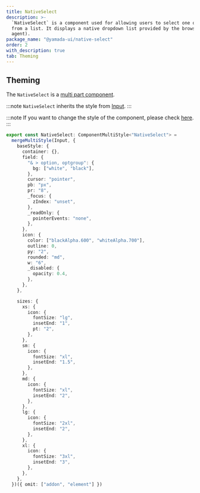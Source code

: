 ```yaml
---
title: NativeSelect
description: >-
  `NativeSelect` is a component used for allowing users to select one option
  from a list. It displays a native dropdown list provided by the browser (user
  agent).
package_name: "@yamada-ui/native-select"
order: 2
with_description: true
tab: Theming
---
```


## Theming

The `NativeSelect` is a [multi part component](/styled-system/theming/component-styles#multi-part-components).

:::note
`NativeSelect` inherits the style from [Input](/components/forms/input).
:::

:::note
If you want to change the style of the component, please check [here](/styled-system/theming/customize-theme#changing-the-style-of-components).
:::

```ts
export const NativeSelect: ComponentMultiStyle<"NativeSelect"> =
  mergeMultiStyle(Input, {
    baseStyle: {
      container: {},
      field: {
        "& > option, optgroup": {
          bg: ["white", "black"],
        },
        cursor: "pointer",
        pb: "px",
        pr: "8",
        _focus: {
          zIndex: "unset",
        },
        _readOnly: {
          pointerEvents: "none",
        },
      },
      icon: {
        color: ["blackAlpha.600", "whiteAlpha.700"],
        outline: 0,
        py: "2",
        rounded: "md",
        w: "6",
        _disabled: {
          opacity: 0.4,
        },
      },
    },

    sizes: {
      xs: {
        icon: {
          fontSize: "lg",
          insetEnd: "1",
          pt: "2",
        },
      },
      sm: {
        icon: {
          fontSize: "xl",
          insetEnd: "1.5",
        },
      },
      md: {
        icon: {
          fontSize: "xl",
          insetEnd: "2",
        },
      },
      lg: {
        icon: {
          fontSize: "2xl",
          insetEnd: "2",
        },
      },
      xl: {
        icon: {
          fontSize: "3xl",
          insetEnd: "3",
        },
      },
    },
  })({ omit: ["addon", "element"] })
```

